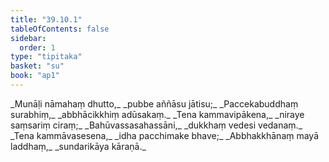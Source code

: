 ```yaml
---
title: "39.10.1"
tableOfContents: false
sidebar:
  order: 1
type: "tipitaka"
basket: "su"
book: "ap1"
---
```



<DynamicBreadcrumb />

<Division number="67" book="ap1" bookNo="20" page="347">

<Paragraph number="4261" type="verses" book="ap1">
_Munāḷi nāmahaṃ dhutto,_  
_pubbe aññāsu jātisu;_  
_Paccekabuddhaṃ surabhiṃ,_  
_abbhācikkhiṃ adūsakaṃ._  

</Paragraph>

</Division>
<Division number="68" book="ap1" bookNo="20" page="347">

<Paragraph number="4262" type="verses" book="ap1">
_Tena kammavipākena,_  
_niraye saṃsariṃ ciraṃ;_  
_Bahūvassasahassāni,_  
_dukkhaṃ vedesi vedanaṃ._  

</Paragraph>

</Division>
<Division number="69" book="ap1" bookNo="20" page="347">

<Paragraph number="4263" type="verses" book="ap1">
_Tena kammāvasesena,_  
_idha pacchimake bhave;_  
_Abbhakkhānaṃ mayā laddhaṃ,_  
_sundarikāya kāraṇā._
</Paragraph>
</Division>